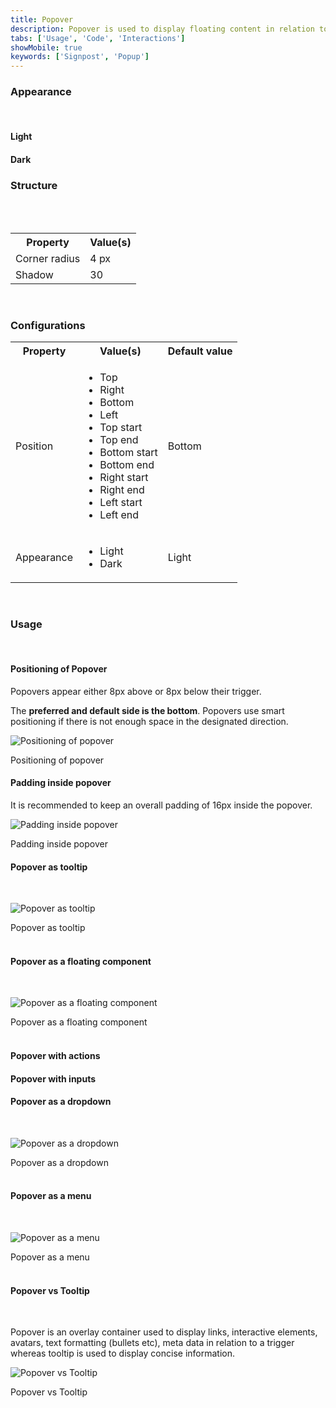 ```yaml
---
title: Popover
description: Popover is used to display floating content in relation to a trigger, usually a button or link.
tabs: ['Usage', 'Code', 'Interactions']
showMobile: true
keywords: ['Signpost', 'Popup']
---
```


### Appearance

<br />

#### Light

<Preview name="components-popover-light-popover--light-popover" />

#### Dark

<Preview name="components-popover-dark-popover--dark-popover" />

### Structure

<br />
<br />

<table style={{width: "100%"}}>
  <tbody>
    <tr>
      <th style={{width:"50%",  textAlign: "left"}}>Property</th>
      <th style={{width:"50%",  textAlign: "left"}}>Value(s)</th>
    </tr>
    <tr style={{verticalAlign: "top"}}>
      <td>Corner radius</td>
      <td>4 px</td>
    </tr>
    <tr style={{verticalAlign: "top"}}>
      <td>Shadow</td>
      <td>30</td>
    </tr>
  </tbody>
</table>
<br />

### Configurations

<table style={{width: "100%"}}>
  <tbody>
    <tr>
      <th style={{width:"33%", textAlign: "left"}}>Property</th>
      <th style={{width:"33%", textAlign: "left"}}>Value(s)</th>
      <th style={{width:"33%", textAlign: "left"}}>Default value</th>
    </tr>
    <tr style={{verticalAlign: "top"}}>
      <td>Position</td>
      <td>
        <ul>
          <li>Top</li>
          <li>Right</li>
          <li>Bottom</li>
          <li>Left</li>
          <li>Top start</li>
          <li>Top end</li>
          <li>Bottom start</li>
          <li>Bottom end</li>
          <li>Right start</li>
          <li>Right end</li>
          <li>Left start</li>
          <li>Left end</li>
        </ul>
      </td>
      <td>Bottom</td>
    </tr>
    <tr style={{verticalAlign: "top"}}>
      <td>Appearance</td>
      <td>
        <ul>
          <li>Light</li>
          <li>Dark</li>
        </ul>
      </td>
      <td>Light</td>
    </tr>
  </tbody>
</table>
<br />

### Usage

<br />

#### Positioning of Popover

Popovers appear either 8px above or 8px below their trigger.

The **preferred and default side is the bottom**. Popovers use smart positioning if there is not enough space in the designated direction.

![Positioning of popover](./images/popover-1.png)

<Caption> Positioning of popover </Caption>

<br />

#### Padding inside popover

It is recommended to keep an overall padding of 16px inside the popover.

![Padding inside popover](./images/popover-10.png)

<Caption> Padding inside popover </Caption>

<br />

#### Popover as tooltip

<br />

![Popover as tooltip](./images/popover-2.png)

<Caption> Popover as tooltip </Caption>

<br />
<br />

#### Popover as a floating component

<br />

![Popover as a floating component](./images/popover-3.png)

<Caption> Popover as a floating component </Caption>

<br />
<br />

#### Popover with actions

<Preview name="components-popover-popover-with-action--popover-with-action" />

#### Popover with inputs

<Preview name="components-popover-popover-with-input--popover-with-input" />

#### Popover as a dropdown

<br />

![Popover as a dropdown](./images/popover-6.png)

<Caption> Popover as a dropdown </Caption>

<br />
<br />

#### Popover as a menu

<br />

![Popover as a menu](./images/popover-7.png)

<Caption> Popover as a menu </Caption>

<br />
<br />

#### Popover vs Tooltip

<br />

Popover is an overlay container used to display links, interactive elements, avatars, text formatting (bullets etc), meta data in relation to a trigger whereas tooltip is used to display concise information.

![Popover vs Tooltip](./images/popover-vs-tooltip.png)

<Caption>Popover vs Tooltip</Caption>

<br />
<br />
